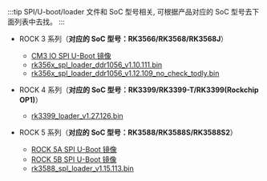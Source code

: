 :::tip
SPI/U-boot/loader 文件和 SoC 型号相关, 可根据产品对应的 SoC 型号去下面列表中去找。
:::

- ROCK 3 系列（**对应的 SoC 型号：RK3566/RK3568/RK3568J**）

  - [CM3 IO SPI U-Boot 镜像](https://dl.radxa.com/rock3/images/loader/radxa-cm3-io/radxa-cm3-io-idbloader-g8684d740b9f.img)
  - [rk356x_spl_loader_ddr1056_v1.10.111.bin](https://dl.radxa.com/rock3/images/loader/radxa-cm3-io/rk356x_spl_loader_ddr1056_v1.10.111.bin)
  - [rk356x_spl_loader_ddr1056_v1.12.109_no_check_todly.bin](https://dl.radxa.com/rock3/images/loader/rk356x_spl_loader_ddr1056_v1.12.109_no_check_todly.bin)

- ROCK 4 系列（**对应的 SoC 型号：RK3399/RK3399-T/RK3399(Rockchip OP1)**）

  - [rk3399_loader_v1.27.126.bin](https://dl.radxa.com/rockpi4/images/loader/rk3399_loader_v1.27.126.bin)

- ROCK 5 系列（**对应的 SoC 型号：RK3588/RK3588S/RK3588S2**）
  - [ROCK 5A SPI U-Boot 镜像](https://dl.radxa.com/rock5/sw/images/loader/rock-5a/rock-5a-spi-image-g4b32117-20230605.img)
  - [ROCK 5B SPI U-Boot 镜像](https://dl.radxa.com/rock5/sw/images/loader/rock-5b/release/rock-5b-spi-image-gd1cf491-20240523.img)
  - [rk3588_spl_loader_v1.15.113.bin](https://dl.radxa.com/rock5/sw/images/loader/rk3588_spl_loader_v1.15.113.bin)
